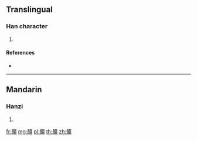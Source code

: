 {{character info/new}}
==Translingual==

===Han character===
{{Han char|rn=181|rad=頁|as=10|sn=19|four=71286|canj=BBMBC|ids=⿰骨頁}}

# {{defn|Han|sort=頁10}}

====References====
* {{Han ref|kx=1408.100|dkj=43633|dj=1926.100|hdz=74385.130|uh=985D|ud=39005|bh=F3A9|bd=62377}}

----

==Mandarin==

===Hanzi===
{{cmn-hanzi|pin=[[kū]] ([[ku1]]), [[lì]] ([[li4]])|wg=k'u<sup>1</sup>, li<sup>4</sup>}}

# {{defn|lang=cmn|sort=頁10}}

[[fr:顝]]
[[mg:顝]]
[[pl:顝]]
[[th:顝]]
[[zh:顝]]